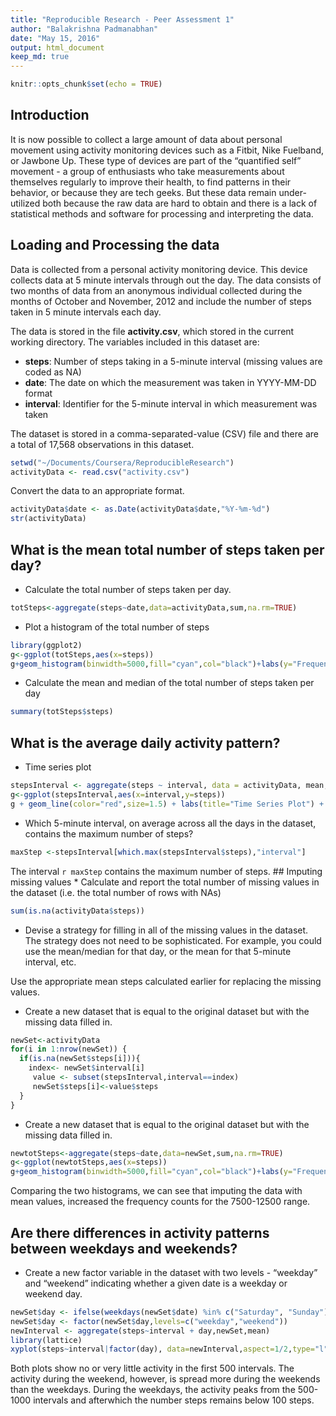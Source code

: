```yaml
---
title: "Reproducible Research - Peer Assessment 1"
author: "Balakrishna Padmanabhan"
date: "May 15, 2016"
output: html_document
keep_md: true
---
```


```r
knitr::opts_chunk$set(echo = TRUE)
```

## Introduction

It is now possible to collect a large amount of data about personal movement using activity monitoring devices such as a Fitbit, Nike Fuelband, or Jawbone Up. These type of devices are part of the "quantified self" movement - a group of enthusiasts who take measurements about themselves regularly to improve their health, to find patterns in their behavior, or because they are tech geeks. But these data remain under-utilized both because the raw data are hard to obtain and there is a lack of statistical methods and software for processing and interpreting the data.


## Loading and Processing the data

Data is collected from a personal activity monitoring device. This device collects data at 5 minute intervals through out the day. The data consists of two months of data from an anonymous individual collected during the months of October and November, 2012 and include the number of steps taken in 5 minute intervals each day.

The data is stored in the file **activity.csv**, which stored in the current working directory.  The variables included in this dataset are:

* **steps**: Number of steps taking in a 5-minute interval (missing values are coded as NA)
* **date**: The date on which the measurement was taken in YYYY-MM-DD format
* **interval**: Identifier for the 5-minute interval in which measurement was taken

The dataset is stored in a comma-separated-value (CSV) file and there are a total of 17,568 observations in this dataset.

```r
setwd("~/Documents/Coursera/ReproducibleResearch")
activityData <- read.csv("activity.csv")
```

Convert the data to an appropriate format.

```r
activityData$date <- as.Date(activityData$date,"%Y-%m-%d")
str(activityData)
```
## What is the mean total number of steps taken per day?
* Calculate the total number of steps taken per day.
```r
totSteps<-aggregate(steps~date,data=activityData,sum,na.rm=TRUE)
```
* Plot a histogram of the total number of steps
```r
library(ggplot2)
g<-ggplot(totSteps,aes(x=steps))
g+geom_histogram(binwidth=5000,fill="cyan",col="black")+labs(y="Frequency")+labs(x="Total steps/day")+labs(title="Total Steps")
```

* Calculate the mean and median of the total number of steps taken per day
```r
summary(totSteps$steps)
```
## What is the average daily activity pattern?
* Time series plot
```r
stepsInterval <- aggregate(steps ~ interval, data = activityData, mean, na.rm = TRUE)
g<-ggplot(stepsInterval,aes(x=interval,y=steps))
g + geom_line(color="red",size=1.5) + labs(title="Time Series Plot") + labs(y="Mean number of steps") + labs(x="Interval")
```
* Which 5-minute interval, on average across all the days in the dataset, contains the maximum number of steps?
```r
maxStep <-stepsInterval[which.max(stepsInterval$steps),"interval"]
```
The interval `r maxStep` contains the maximum number of steps.
## Imputing missing values
* Calculate and report the total number of missing values in the dataset (i.e. the total number of rows with NAs)
```r
sum(is.na(activityData$steps))
```
* Devise a strategy for filling in all of the missing values in the dataset. The strategy does not need to be sophisticated. For example, you could use the mean/median for that day, or the mean for that 5-minute interval, etc.

Use the appropriate mean steps calculated earlier for replacing the missing values.

* Create a new dataset that is equal to the original dataset but with the missing data filled in.
```r
newSet<-activityData
for(i in 1:nrow(newSet)) {
  if(is.na(newSet$steps[i])){
    index<- newSet$interval[i]
     value <- subset(stepsInterval,interval==index)
     newSet$steps[i]<-value$steps
  }
}
```
* Create a new dataset that is equal to the original dataset but with the missing data filled in.

```r
newtotSteps<-aggregate(steps~date,data=newSet,sum,na.rm=TRUE)
g<-ggplot(newtotSteps,aes(x=steps))
g+geom_histogram(binwidth=5000,fill="cyan",col="black")+labs(y="Frequency")+labs(x="Total steps/day")+labs(title="Imputed Total Steps")
```
Comparing the two histograms, we can see that imputing the data with mean values, increased the frequency counts for the 7500-12500 range.

## Are there differences in activity patterns between weekdays and weekends?
* Create a new factor variable in the dataset with two levels - "weekday" and "weekend" indicating whether a given date is a weekday or weekend day.

```r
newSet$day <- ifelse(weekdays(newSet$date) %in% c("Saturday", "Sunday"), "weekend", "weekday")
newSet$day <- factor(newSet$day,levels=c("weekday","weekend"))
newInterval <- aggregate(steps~interval + day,newSet,mean)
library(lattice)
xyplot(steps~interval|factor(day), data=newInterval,aspect=1/2,type="l",ylab="Number of steps",xlab="Interval")
```

Both plots show no or very little activity in the first 500 intervals.  The activity during the weekend, however, is spread more during the weekends than the weekdays.  During the weekdays, the activity peaks from the 500-1000 intervals and  afterwhich the number steps remains below 100 steps.